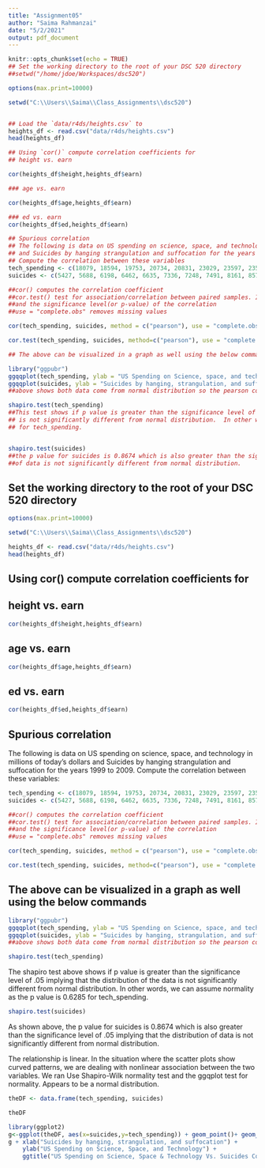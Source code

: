 ```yaml
---
title: "Assignment05"
author: "Saima Rahmanzai"
date: "5/2/2021"
output: pdf_document
---
```


```r
knitr::opts_chunk$set(echo = TRUE)
## Set the working directory to the root of your DSC 520 directory
##setwd("/home/jdoe/Workspaces/dsc520")

options(max.print=10000)

setwd("C:\\Users\\Saima\\Class_Assignments\\dsc520")


## Load the `data/r4ds/heights.csv` to
heights_df <- read.csv("data/r4ds/heights.csv")
head(heights_df)

## Using `cor()` compute correlation coefficients for
## height vs. earn

cor(heights_df$height,heights_df$earn)

### age vs. earn

cor(heights_df$age,heights_df$earn)

### ed vs. earn
cor(heights_df$ed,heights_df$earn)

## Spurious correlation
## The following is data on US spending on science, space, and technology in millions of today's dollars
## and Suicides by hanging strangulation and suffocation for the years 1999 to 2009
## Compute the correlation between these variables
tech_spending <- c(18079, 18594, 19753, 20734, 20831, 23029, 23597, 23584, 25525, 27731, 29449)
suicides <- c(5427, 5688, 6198, 6462, 6635, 7336, 7248, 7491, 8161, 8578, 9000)

##cor() computes the correlation coefficient
##cor.test() test for association/correlation between paired samples. It returns both the correlation coefficient 
##and the significance level(or p-value) of the correlation
##use = "complete.obs" removes missing values

cor(tech_spending, suicides, method = c("pearson"), use = "complete.obs")

cor.test(tech_spending, suicides, method=c("pearson"), use = "complete.obs")

## The above can be visualized in a graph as well using the below commands

library("ggpubr")
ggqqplot(tech_spending, ylab = "US Spending on Science, space, and technology")
ggqqplot(suicides, ylab = "Suicides by hanging, strangulation, and suffocation")
##above shows both data come from normal distribution so the pearson correlation works.

shapiro.test(tech_spending)
##This test shows if p value is greater than the significance level of .05 implying that the distribution of the data
## is not significantly different from normal distribution.  In other words, we can assume normality as the p value is 0.6285
## for tech_spending.


shapiro.test(suicides)
##the p value for suicides is 0.8674 which is also greater than the significance level of .05 implying that the distribution
##of data is not significantly different from normal distribution.


```

## Set the working directory to the root of your DSC 520 directory
```r
options(max.print=10000)

setwd("C:\\Users\\Saima\\Class_Assignments\\dsc520")

heights_df <- read.csv("data/r4ds/heights.csv")
head(heights_df)


```



## Using cor() compute correlation coefficients for
## height vs. earn

```r
cor(heights_df$height,heights_df$earn)
```
## age vs. earn
```r
cor(heights_df$age,heights_df$earn)
```
## ed vs. earn
```r
cor(heights_df$ed,heights_df$earn)
```


## Spurious correlation
The following is data on US spending on science, space, and technology in millions of today's dollars and Suicides by hanging strangulation and suffocation for the years 1999 to 2009.  Compute the correlation between these variables:

```r
tech_spending <- c(18079, 18594, 19753, 20734, 20831, 23029, 23597, 23584, 25525, 27731, 29449)
suicides <- c(5427, 5688, 6198, 6462, 6635, 7336, 7248, 7491, 8161, 8578, 9000)

##cor() computes the correlation coefficient
##cor.test() test for association/correlation between paired samples. It returns both the correlation coefficient 
##and the significance level(or p-value) of the correlation
##use = "complete.obs" removes missing values

cor(tech_spending, suicides, method = c("pearson"), use = "complete.obs")

cor.test(tech_spending, suicides, method=c("pearson"), use = "complete.obs")

```


## The above can be visualized in a graph as well using the below commands

```r
library("ggpubr")
ggqqplot(tech_spending, ylab = "US Spending on Science, space, and technology")
ggqqplot(suicides, ylab = "Suicides by hanging, strangulation, and suffocation")
##above shows both data come from normal distribution so the pearson correlation works.
```

```r
shapiro.test(tech_spending)
```

The shapiro test above shows if p value is greater than the significance level of .05 implying that the distribution of the data is not significantly different from normal distribution.  In other words, we can assume normality as the p value is 0.6285 for tech_spending.

```r
shapiro.test(suicides)
```

As shown above, the p value for suicides is 0.8674 which is also greater than the significance level of .05 implying that the distribution of data is not significantly different from normal distribution.

The relationship is linear. In the situation where the scatter plots show curved patterns, we are dealing with nonlinear association between the two variables.  We ran Use Shapiro-Wilk normality test and the ggqplot test for normality.  Appears to be a normal distribution.



```r
theDF <- data.frame(tech_spending, suicides)

theDF

library(ggplot2)
g<-ggplot(theDF, aes(x=suicides,y=tech_spending)) + geom_point()+ geom_smooth(formula = y~x, method='lm')
g + xlab("Suicides by hanging, strangulation, and suffocation") +
    ylab("US Spending on Science, Space, and Technology") +
    ggtitle("US Spending on Science, Space & Technology Vs. Suicides Correlation")
```





